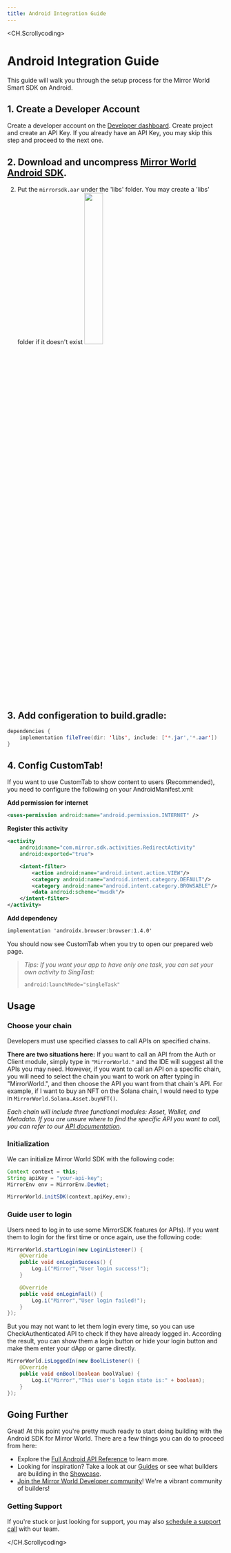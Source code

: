 ```yaml
---
title: Android Integration Guide
---
```


<CH.Scrollycoding>

# Android Integration Guide

This guide will walk you through the setup process for the Mirror World Smart
SDK on Android.

## 1. Create a Developer Account

Create a developer account on the
[Developer dashboard](https://app.mirrorworld.fun). Create project and create an
API Key. If you already have an API Key, you may skip this step and proceed to
the next one.

## 2.  Download and uncompress [Mirror World Android SDK](https://github.com/mirrorworld-universe/mirrorworld-sdk-android/releases/latest).
2.  Put the `mirrorsdk.aar` under the 'libs' folder. You may create a 'libs' folder if it doesn't exist
    <img src="https://market-assets.mirrorworld.fun/docs/build.png" width="30%" height="30%" />

## 3.  Add configeration to build.gradle:

```java
dependencies {
    implementation fileTree(dir: 'libs', include: ['*.jar','*.aar'])
}
```

## 4. Config CustomTab!
   If you want to use CustomTab to show content to users (Recommended), you need to configure the following on your AndroidManifest.xml:

**Add permission for internet**
```xml
<uses-permission android:name="android.permission.INTERNET" />
```

**Register this activity**
```xml
<activity
    android:name="com.mirror.sdk.activities.RedirectActivity"
    android:exported="true">

    <intent-filter>
        <action android:name="android.intent.action.VIEW"/>
        <category android:name="android.intent.category.DEFAULT"/>
        <category android:name="android.intent.category.BROWSABLE"/>
        <data android:scheme="mwsdk"/>
    </intent-filter>
</activity>
```

**Add dependency**
```xml
implementation 'androidx.browser:browser:1.4.0'
```

You should now see CustomTab when you try to open our prepared web page.


>*Tips: If you want your app to have only one task, you can set your own activity to SingTast:*
>```xml
>android:launchMode="singleTask"
>```

## Usage
### Choose your chain
Developers must use specified classes to call APIs on specified chains.  

**There are two situations here:**
If you want to call an API from the Auth or Client module, simply type in `"MirrorWorld."` and the IDE will suggest all the APIs you may need. 
However, if you want to call an API on a specific chain, you will need to select the chain you want to work on after typing in "MirrorWorld.", and then choose the API you want from that chain's API. For example, if I want to buy an NFT on the Solana chain, I would need to type in `MirrorWorld.Solana.Asset.buyNFT()`.

*Each chain will include three functional modules: Asset, Wallet, and Metadata. If you are unsure where to find the specific API you want to call, you can refer to our [API documentation](https://mirrorworld.fun/docs/api-reference/android).*


### Initialization
We can initialize Mirror World SDK with the following code:

```java
Context context = this;
String apiKey = "your-api-key";
MirrorEnv env = MirrorEnv.DevNet;

MirrorWorld.initSDK(context,apiKey,env);
```

### Guide user to login
Users need to log in to use some MirrorSDK features (or APIs).
If you want them to login for the first time or once again, use the following code:

```java
MirrorWorld.startLogin(new LoginListener() {
    @Override
    public void onLoginSuccess() {
        Log.i("Mirror","User login success!");
    }

    @Override
    public void onLoginFail() {
        Log.i("Mirror","User login failed!");
    }
});
```

But you may not want to let them login every time, so you can use CheckAuthenticated API to check if they have already logged in.
According the result, you can show them a login button or hide your login button and make them enter your dApp or game directly.

```java
MirrorWorld.isLoggedIn(new BoolListener() {
    @Override
    public void onBool(boolean boolValue) {
        Log.i("Mirror","This user's login state is:" + boolean);
    }
});
```

## Going Further

Great! At this point you're pretty much ready to start doing building with the
Android SDK for Mirror World. There are a few things you can do to proceed from
here:

- Explore the [Full Android API Reference](/api-reference/android) to learn
  more.
- Looking for inspiration? Take a look at our [Guides](/guides) or see what
  builders are building in the [Showcase](/showcase).
- [Join the Mirror World Developer community](https://mirrorworld.fun/discord)!
  We're a vibrant community of builders!

### Getting Support

If you're stuck or just looking for support, you may also
[schedule a support call](https://mirrorworld.fun/support) with our team.

</CH.Scrollycoding>
